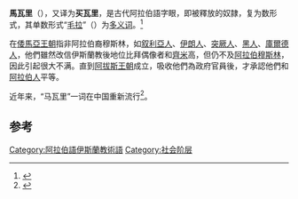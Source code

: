 '''馬瓦里'''（{{lang-ar|موالي}}），又译为'''买瓦里'''，是古代阿拉伯語字眼，即被釋放的奴隷，复为数形式，其单数形式“[[毛拉|毛拉]]”（{{lang-ar|مولى}}）为[[一詞多義|多义词]]。<ref>{{cite book|first=Jamila |last=Bargach |title=Orphans of Islam: Family, Abandonment, and Secret Adoption in Morocco |url=https://books.google.com/books?id=a1kewcuLS2AC&pg=PA50 |year=2002 |publisher=Rowman & Littlefield |isbn=978-0-7425-0027-3 |page=50}}</ref>

在[[倭馬亞王朝|倭馬亞王朝]]指非阿拉伯裔穆斯林，如[[叙利亞人|叙利亞人]]、[[伊朗人|伊朗人]]、[[突厥人|突厥人]]、[[黑人|黑人]]、[[庫爾德人|庫爾德人]]，他們雖然改信伊斯蘭教後地位比拜偶像者和[[齊米|齊米]]高，但仍不及[[阿拉伯穆斯林|阿拉伯穆斯林]]，因此引起很大不满{{who}}。直到[[阿拔斯王朝|阿拔斯王朝]]成立，吸收他們為政府官員後，才承認他們和[[阿拉伯人|阿拉伯人]]平等。

近年来，“马瓦里”一词在中国重新流行<ref>{{cite web|title=Anti-Muslim Sentiment Is Taking Over China's Social Media Scene|url=http://thediplomat.com/2016/09/anti-muslim-sentiment-is-taking-over-chinas-social-media-scene/|date=2016-09-13|author=Mu Chunshan|publisher=[[外交家_(雜誌)|The Diplomat]]|language=en|access-date=2018-05-18|archive-date=2017-01-16|archive-url=https://web.archive.org/web/20170116162123/http://thediplomat.com/2016/09/anti-muslim-sentiment-is-taking-over-chinas-social-media-scene/|dead-url=no}}</ref>。

== 参考 ==
{{reflist}}

{{倭马亚王朝}}

[[Category:阿拉伯語伊斯蘭教術語|Category:阿拉伯語伊斯蘭教術語]]
[[Category:社会阶层|Category:社会阶层]]